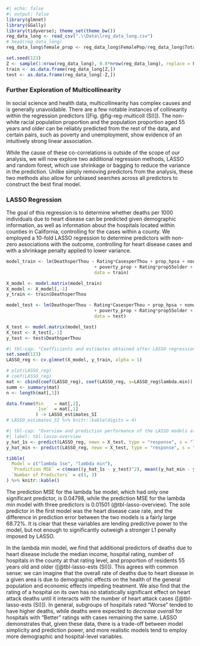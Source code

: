 
```r
#| echo: false
#| output: false
library(glmnet)
library(GGally)
library(tidyverse); theme_set(theme_bw())
reg_data_long <- read_csv(".\\Data\\reg_data_long.csv")
# head(reg_data_long)
reg_data_long$female_prop <- reg_data_long$FemalePop/reg_data_long$TotalPop

set.seed(123)
Z <- sample(1:nrow(reg_data_long), 0.8*nrow(reg_data_long), replace = FALSE)
train <- as.data.frame(reg_data_long[Z,])
test <- as.data.frame(reg_data_long[-Z,])
```

### Further Exploration of Multicollinearity

In social science and health data, multicollinearity has complex causes and is generally unavoidable. There are a few notable instances of collinearity within the regression predictors ([Fig. @fig-reg-multicoll (SI)]). The non-white racial population proportion and the population proportion aged 55 years and older can be reliably predicted from the rest of the data, and certain pairs, such as poverty and unemployment, show evidence of an intuitively strong linear association. 

While the cause of these co-correlations is outside of the scope of our analysis, we will now explore two additional regression methods, LASSO and random forest, which use shrinkage or bagging to reduce the variance in the prediction. Unlike simply removing predictors from the analysis, these two methods also allow for unbiased searches across all predictors to construct the best final model.

### LASSO Regression

The goal of this regression is to determine whether deaths per 1000 individuals due to heart disease can be predicted given demographic information, as well as information about the hospitals located within counties in California, controlling for the cases within a county. We employed a 10-fold LASSO regression to determine predictors with non-zero associations with the outcome, controlling for heart disease cases and with a shrinkage penalty applied to lower variance. 

```r
model_train <- lm(DeathsperThou ~ Rating*CasesperThou + prop_hpsa + nonwhite_prop + median_income + unempl_prop 
								 + poverty_prop + Rating*prop55older + Rating*HospNumber,
								 data = train)

X_model <- model.matrix(model_train)
X_model <- X_model[,-1]
y_train <- train$DeathsperThou

model_test <- lm(DeathsperThou ~ Rating*CasesperThou + prop_hpsa + nonwhite_prop + median_income + unempl_prop 
								 + poverty_prop + Rating*prop55older + Rating*HospNumber,
								 data = test)

X_test <- model.matrix(model_test)
X_test <- X_test[,-1]
y_test <- test$DeathsperThou
```


```r
#| tbl-cap: "Coefficients and estimates obtained after LASSO regression at two different L1 penalty strengths."
set.seed(123)
LASSO_reg <- cv.glmnet(X_model, y_train, alpha = 1)

# plot(LASSO_reg)
# coef(LASSO_reg)
mat <- cbind(coef(LASSO_reg), coef(LASSO_reg, s=LASSO_reg$lambda.min))
summ <- summary(mat)
n <- length(mat[,1])

data.frame(Min    = mat[,2],
           `1se`  = mat[,1]
           ) -> LASSO_estimates_SI
# LASSO_estimates_SI %>% knitr::kable(digits = 4)
```

```r
#| tbl-cap: "Overview and prediction performance of the LASSO models at two different L1 penalty strengths."
#| label: tbl-lasso-overview
y_hat_1s <- predict(LASSO_reg, newx = X_test, type = "response", s = "lambda.1se")
y_hat_min <- predict(LASSO_reg, newx = X_test, type = "response", s = "lambda.min")

tibble(
  Model = c("lambda 1se", "lambda min"),
  `Prediction MSE` = c(mean((y_hat_1s - y_test)^2), mean((y_hat_min - y_test)^2)),
  `Number of Predictors` = c(1, 3)
) %>% knitr::kable()
```

The prediction MSE for the lambda 1se model, which had only one significant predictor, is 0.04798, while the prediction MSE for the lambda min model with three predictors is 0.01501 (@tbl-lasso-overview). The sole predictor in the first model was the heart disease case rate, and the difference in prediction error between the two models is a fairly large 68.72%. It is clear that these variables are lending predictive power to the model, but not enough to significantly outweigh a stronger L1 penalty imposed by LASSO. 

In the lambda min model, we find that additional predictors of deaths due to heart disease include the median income, hospital rating, number of hospitals in the county at that rating level, and proportion of residents 55 years old and older ([@tbl-lasso-ests (SI)]). This agrees with common sense: we can imagine that the overall rate of deaths due to heart disease in a given area is due to demographic effects on the health of the general population and economic effects impeding treatment. We also find that the rating of a hospital on its own has no statistically significant effect on heart attack deaths until it interacts with the number of heart attack cases ([@tbl-lasso-ests (SI)]). In general, subgroups of hospitals rated "Worse" tended to have higher deaths, while deaths were expected to *decrease overall* for hospitals with "Better" ratings with cases remaining the same. LASSO demonstrates that, given these data, there is a trade-off between model simplicity and prediction power, and more realistic models tend to employ more demographic and hospital-level variables. 


